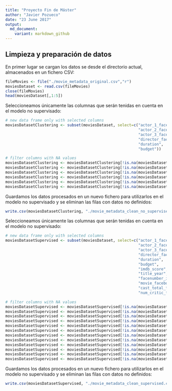 ```yaml
---
title: "Proyecto Fin de Máster"
author: "Javier Pozueco"
date: "23 June 2017"
output:
  md_document:
    variant: markdown_github
---
```


## Limpieza y preparación de datos

En primer lugar se cargan los datos se desde el directorio actual, almacenados en un fichero CSV:

```r
fileMovies <- file("./movie_metadata_original.csv","r") 
moviesDataset <- read.csv(fileMovies) 
close(fileMovies) 
head(moviesDataset[,1:5])
```

Seleccioneamos únicamente las columnas que serán tenidas en cuenta en el modelo no supervisado:

```r
# new data frame only with selected columns
moviesDatasetClustering <- subset(moviesDataset, select=c("actor_1_facebook_likes", 
                                                          "actor_2_facebook_likes", 
                                                          "actor_3_facebook_likes",
                                                          "director_facebook_likes",
                                                          "duration",
                                                          "budget"))

# filter columns with NA values
moviesDatasetClustering <- moviesDatasetClustering[!is.na(moviesDatasetClustering[,1]),]
moviesDatasetClustering <- moviesDatasetClustering[!is.na(moviesDatasetClustering[,2]),]
moviesDatasetClustering <- moviesDatasetClustering[!is.na(moviesDatasetClustering[,3]),]
moviesDatasetClustering <- moviesDatasetClustering[!is.na(moviesDatasetClustering[,4]),]
moviesDatasetClustering <- moviesDatasetClustering[!is.na(moviesDatasetClustering[,5]),]
moviesDatasetClustering <- moviesDatasetClustering[!is.na(moviesDatasetClustering[,6]),]
```

Guardamos los datos procesados en un nuevo fichero para utilizarlos en el modelo no supervisado y se eliminan las filas con datos no definidos:

```r
write.csv(moviesDatasetClustering, "./movie_metadata_clean_no_supervised.csv", row.names=FALSE)
```

Seleccioneamos únicamente las columnas que serán tenidas en cuenta en el modelo no supervisado:

```r
# new data frame only with selected columns
moviesDatasetSupervised <- subset(moviesDataset, select=c("actor_1_facebook_likes", 
                                                          "actor_2_facebook_likes", 
                                                          "actor_3_facebook_likes",
                                                          "director_facebook_likes",
                                                          "duration",
                                                          "budget",
                                                          "imdb_score",
                                                          "title_year",
                                                          "facenumber_in_poster",
                                                          "movie_facebook_likes",
                                                          "cast_total_facebook_likes",
                                                          "num_critic_for_reviews"))

# filter columns with NA values
moviesDatasetSupervised <- moviesDatasetSupervised[!is.na(moviesDatasetSupervised[,1]),]
moviesDatasetSupervised <- moviesDatasetSupervised[!is.na(moviesDatasetSupervised[,2]),]
moviesDatasetSupervised <- moviesDatasetSupervised[!is.na(moviesDatasetSupervised[,3]),]
moviesDatasetSupervised <- moviesDatasetSupervised[!is.na(moviesDatasetSupervised[,4]),]
moviesDatasetSupervised <- moviesDatasetSupervised[!is.na(moviesDatasetSupervised[,5]),]
moviesDatasetSupervised <- moviesDatasetSupervised[!is.na(moviesDatasetSupervised[,6]),]
moviesDatasetSupervised <- moviesDatasetSupervised[!is.na(moviesDatasetSupervised[,7]),]
moviesDatasetSupervised <- moviesDatasetSupervised[!is.na(moviesDatasetSupervised[,8]),]
moviesDatasetSupervised <- moviesDatasetSupervised[!is.na(moviesDatasetSupervised[,9]),]
moviesDatasetSupervised <- moviesDatasetSupervised[!is.na(moviesDatasetSupervised[,10]),]
moviesDatasetSupervised <- moviesDatasetSupervised[!is.na(moviesDatasetSupervised[,11]),]
moviesDatasetSupervised <- moviesDatasetSupervised[!is.na(moviesDatasetSupervised[,12]),]
```

Guardamos los datos procesados en un nuevo fichero para utilizarlos en el modelo no supervisado y se eliminan las filas con datos no definidos:

```r
write.csv(moviesDatasetSupervised, "./movie_metadata_clean_supervised.csv", row.names=FALSE)
```
